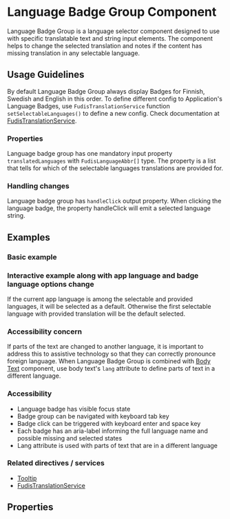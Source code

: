
<Meta title="Components/Language Badge Group" />

# Language Badge Group Component

Language Badge Group is a language selector component designed to use with specific translatable text and string input elements.
The component helps to change the selected translation and notes if the content has missing translation in any selectable language.

## Usage Guidelines

By default Language Badge Group always display Badges for Finnish, Swedish and English in this order.
To define different config to Application's Language Badges, use `FudisTranslationService` function `setSelectableLanguages()` to define a new config.
Check documentation at [FudisTranslationService](/docs/services-translation--documentation#translation-service).

### Properties

Language badge group has one mandatory input property `translatedLanguages` with `FudisLanguageAbbr[]` type.
The property is a list that tells for which of the selectable languages translations are provided for.

### Handling changes

Language badge group has `handleClick` output property. When clicking the language badge, the property handleClick will emit a selected language string.

## Examples

### Basic example

<Canvas of={LanguageBadgeGroupStories.Example} />

### Interactive example along with app language and badge language options change

If the current app language is among the selectable and provided languages, it will be selected as a default.
Otherwise the first selectable language with provided translation will be the default selected.

<Canvas of={LanguageBadgeGroupStories.WithInteractiveContent} />

### Accessibility concern

If parts of the text are changed to another language, it is important to address this to assistive technology so that they can correctly pronounce foreign language.
When Language Badge Group is combined with [Body Text](/docs/components-typography-body-text--documentation) component, use body text's `lang` attribute to define parts of text in a different language.

### Accessibility

- Language badge has visible focus state
- Badge group can be navigated with keyboard tab key
- Badge click can be triggered with keyboard enter and space key
- Each badge has an aria-label informing the full language name and possible missing and selected states
- Lang attribute is used with parts of text that are in a different language

### Related directives / services

- [Tooltip](/docs/directives-tooltip--documentation)
- [FudisTranslationService](/docs/services-translation--documentation#translation-service)

## Properties

<ArgTypes of={LanguageBadgeGroupComponent} exclude={languageBadgeGroupExclude} />
